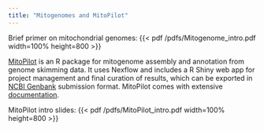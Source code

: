 ```yaml
---
title: "Mitogenomes and MitoPilot"
---
```


Brief primer on mitochondrial genomes: {{< pdf /pdfs/Mitogenome_intro.pdf width=100% height=800 >}}

[MitoPilot](https://github.com/Smithsonian/MitoPilot) is an R package for mitogenome assembly and annotation from genome skimming data. It uses Nexflow and includes a R Shiny web app for project management and final curation of results, which can be exported in [NCBI Genbank](https://www.ncbi.nlm.nih.gov/genbank/) submission format. MitoPilot comes with extensive [documentation](https://smithsonian.github.io/MitoPilot/).

MitoPilot intro slides: {{< pdf /pdfs/MitoPilot_intro.pdf width=100% height=800 >}}